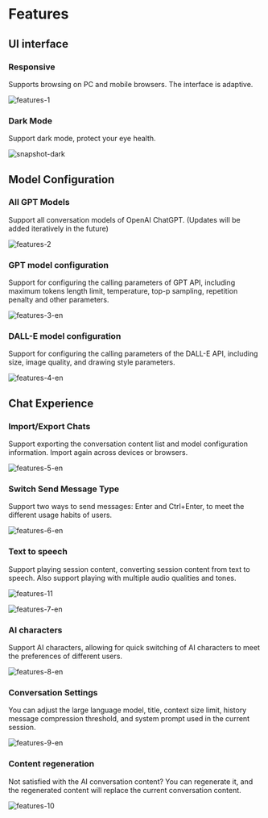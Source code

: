 
# Features

## UI interface

### Responsive

Supports browsing on PC and mobile browsers. The interface is adaptive.

<Image
  className="w-[1155px]"
  src="/client/features-1.png"
  alt="features-1"
  width={1155}
  height={800}
/>

### Dark Mode

Support dark mode, protect your eye health.

<Image
  className="w-[1920px]"
  src="/snapshot-dark.png"
  alt="snapshot-dark"
  width={1920}
  height={1055}
/>

## Model Configuration

### All GPT Models

Support all conversation models of OpenAI ChatGPT. (Updates will be added iteratively in the future)

<Image
  className="w-[1220px]"
  src="/client/features-2.png"
  alt="features-2"
  width={1220}
  height={674}
/>

### GPT model configuration

Support for configuring the calling parameters of GPT API, including maximum tokens length limit, temperature, top-p sampling, repetition penalty and other parameters.

<Image
  className="w-[1036px]"
  src="/client/features-3-en.png"
  alt="features-3-en"
  width={1036}
  height={1060}
/>

### DALL-E model configuration

Support for configuring the calling parameters of the DALL-E API, including size, image quality, and drawing style parameters.

<Image
  className="w-[1036px]"
  src="/client/features-4-en.png"
  alt="features-4-en"
  width={1036}
  height={812}
/>

## Chat Experience

### Import/Export Chats

Support exporting the conversation content list and model configuration information. Import again across devices or browsers.

<Image
  className="w-[698px]"
  src="/client/features-5-en.png"
  alt="features-5-en"
  width={698}
  height={870}
/>

### Switch Send Message Type

Support two ways to send messages: Enter and Ctrl+Enter, to meet the different usage habits of users.

<Image
  className="w-[698px]"
  src="/client/features-6-en.png"
  alt="features-6-en"
  width={698}
  height={870}
/>

### Text to speech

Support playing session content, converting session content from text to speech. Also support playing with multiple audio qualities and tones.

<Image
  className="w-[884px]"
  src="/client/features-11.png"
  alt="features-11"
  width={884}
  height={550}
/>

<Image
  className="w-[1034px]"
  src="/client/features-7-en.png"
  alt="features-7-en"
  width={1034}
  height={492}
/>

### AI characters

Support AI characters, allowing for quick switching of AI characters to meet the preferences of different users.

<Image
  className="w-[1594px]"
  src="/client/features-8-en.png"
  alt="features-8-en"
  width={1594}
  height={1804}
/>

### Conversation Settings

You can adjust the large language model, title, context size limit, history message compression threshold, and system prompt used in the current session.

<Image
  className="w-[1032px]"
  src="/client/features-9-en.png"
  alt="features-9-en"
  width={1032}
  height={1060}
/>

### Content regeneration

Not satisfied with the AI conversation content? You can regenerate it, and the regenerated content will replace the current conversation content.

<Image
  className="w-[1026px]"
  src="/client/features-10.png"
  alt="features-10"
  width={1026}
  height={546}
/>
